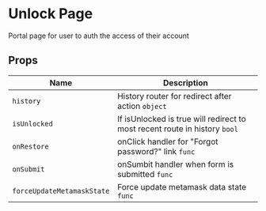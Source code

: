 

# Unlock Page

Portal page for user to auth the access of their account

<Canvas>
  <Story id="pages-unlockpage--default-story" />
</Canvas>

## Props

| Name                       | Description                                                                |
| -------------------------- | -------------------------------------------------------------------------- |
| `history`                  | History router for redirect after action `object`                          |
| `isUnlocked`               | If isUnlocked is true will redirect to most recent route in history `bool` |
| `onRestore`                | onClick handler for "Forgot password?" link `func`                         |
| `onSubmit`                 | onSumbit handler when form is submitted `func`                             |
| `forceUpdateMetamaskState` | Force update metamask data state `func`                                    |
